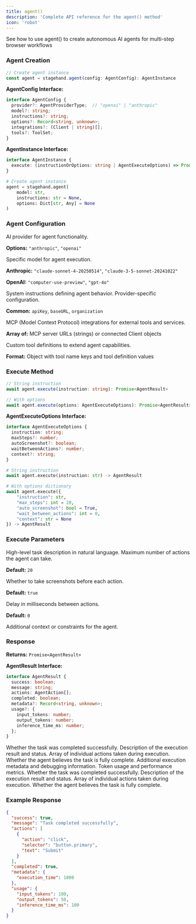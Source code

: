 ```yaml
---
title: agent()
description: 'Complete API reference for the agent() method'
icon: 'robot'
---
```


<CardGroup cols={1}>
<Card title="Agent" icon="robot" href="/v2/basics/agent">
  See how to use agent() to create autonomous AI agents for multi-step browser workflows
</Card>
</CardGroup>

### Agent Creation

<Tabs>
<Tab title="TypeScript">

```typescript
// Create agent instance
const agent = stagehand.agent(config: AgentConfig): AgentInstance
```

**AgentConfig Interface:**
```typescript
interface AgentConfig {
  provider?: AgentProviderType;  // "openai" | "anthropic"
  model?: string;
  instructions?: string;
  options?: Record<string, unknown>;
  integrations?: (Client | string)[];
  tools?: ToolSet;
}
```

**AgentInstance Interface:**
```typescript
interface AgentInstance {
  execute: (instructionOrOptions: string | AgentExecuteOptions) => Promise<AgentResult>;
}
```

</Tab>
<Tab title="Python">

```python
# Create agent instance
agent = stagehand.agent(
    model: str,
    instructions: str = None,
    options: Dict[str, Any] = None
)
```

</Tab>
</Tabs>

### Agent Configuration

<ParamField path="provider" type="AgentProviderType" optional>
  AI provider for agent functionality.
  
  **Options:** `"anthropic"`, `"openai"`
</ParamField>

<ParamField path="model" type="string" optional>
  Specific model for agent execution.
  
  **Anthropic:** `"claude-sonnet-4-20250514"`, `"claude-3-5-sonnet-20241022"`
  
  **OpenAI:** `"computer-use-preview"`, `"gpt-4o"`
</ParamField>

<ParamField path="instructions" type="string" optional>
  System instructions defining agent behavior.
</ParamField>

<ParamField path="options" type="Record<string, unknown>" optional>
  Provider-specific configuration.
  
  **Common:** `apiKey`, `baseURL`, `organization`
</ParamField>

<ParamField path="integrations" type="(Client | string)[]" optional>
  MCP (Model Context Protocol) integrations for external tools and services.
  
  **Array of:** MCP server URLs (strings) or connected Client objects
</ParamField>

<ParamField path="tools" type="ToolSet" optional>
  Custom tool definitions to extend agent capabilities.
  
  **Format:** Object with tool name keys and tool definition values
</ParamField>

### Execute Method

<Tabs>
<Tab title="TypeScript">

```typescript
// String instruction
await agent.execute(instruction: string): Promise<AgentResult>

// With options
await agent.execute(options: AgentExecuteOptions): Promise<AgentResult>
```

**AgentExecuteOptions Interface:**
```typescript
interface AgentExecuteOptions {
  instruction: string;
  maxSteps?: number;
  autoScreenshot?: boolean;
  waitBetweenActions?: number;
  context?: string;
}
```

</Tab>
<Tab title="Python">

```python
# String instruction
await agent.execute(instruction: str) -> AgentResult

# With options dictionary
await agent.execute({
    "instruction": str,
    "max_steps": int = 20,
    "auto_screenshot": bool = True,
    "wait_between_actions": int = 0,
    "context": str = None
}) -> AgentResult
```

</Tab>
</Tabs>

### Execute Parameters

<ParamField path="instruction" type="string" required>
  High-level task description in natural language.
</ParamField>

<ParamField path="maxSteps" type="number" optional>
  Maximum number of actions the agent can take.
  
  **Default:** `20`
</ParamField>

<ParamField path="autoScreenshot" type="boolean" optional>
  Whether to take screenshots before each action.
  
  **Default:** `true`
</ParamField>

<ParamField path="waitBetweenActions" type="number" optional>
  Delay in milliseconds between actions.
  
  **Default:** `0`
</ParamField>

<ParamField path="context" type="string" optional>
  Additional context or constraints for the agent.
</ParamField>

### Response

**Returns:** `Promise<AgentResult>`

**AgentResult Interface:**
```typescript
interface AgentResult {
  success: boolean;
  message: string;
  actions: AgentAction[];
  completed: boolean;
  metadata?: Record<string, unknown>;
  usage?: {
    input_tokens: number;
    output_tokens: number;
    inference_time_ms: number;
  };
}
```

<Tabs>
<Tab title="TypeScript">

<ParamField path="success" type="boolean">
  Whether the task was completed successfully.
</ParamField>

<ParamField path="message" type="string">
  Description of the execution result and status.
</ParamField>

<ParamField path="actions" type="AgentAction[]">
  Array of individual actions taken during execution.
</ParamField>

<ParamField path="completed" type="boolean">
  Whether the agent believes the task is fully complete.
</ParamField>

<ParamField path="metadata" type="Record<string, unknown>" optional>
  Additional execution metadata and debugging information.
</ParamField>

<ParamField path="usage" type="object" optional>
  Token usage and performance metrics.
</ParamField>

</Tab>
<Tab title="Python">

<ParamField path="success" type="boolean">
  Whether the task was completed successfully.
</ParamField>

<ParamField path="message" type="string">
  Description of the execution result and status.
</ParamField>

<ParamField path="actions" type="AgentAction[]">
  Array of individual actions taken during execution.
</ParamField>

<ParamField path="completed" type="boolean">
  Whether the agent believes the task is fully complete.
</ParamField>

</Tab>
</Tabs>

### Example Response
```json
{
  "success": true,
  "message": "Task completed successfully",
  "actions": [
    {
      "action": "click",
      "selector": "button.primary",
      "text": "Submit"
    }
  ],
  "completed": true,
  "metadata": {
    "execution_time": 1000
  },
  "usage": {
    "input_tokens": 100,
    "output_tokens": 50,
    "inference_time_ms": 100
  }
}
```